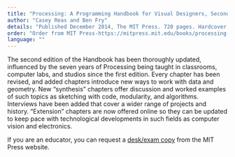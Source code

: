 ```yaml
---
title: "Processing: A Programming Handbook for Visual Designers, Second Edition"
author: "Casey Reas and Ben Fry"
details: "Published December 2014, The MIT Press. 720 pages. Hardcover."
order: "Order from MIT Press-https://mitpress.mit.edu/books/processing-second-edition,Order from Amazon-http://www.amazon.com/Processing-Programming-Handbook-Designers-Artists/dp/026202828X/ref=sr_1_6?s=books&ie=UTF8&qid=1406934187&sr=1-6&keywords=processing"
language: ""
---
```


The second edition of the Handbook has been thoroughly updated, influenced by the seven years of Processing being taught in classrooms, computer labs, and studios since the first edition. Every chapter has been revised, and added chapters introduce new ways to work with data and geometry. New “synthesis” chapters offer discussion and worked examples of such topics as sketching with code, modularity, and algorithms. Interviews have been added that cover a wider range of projects and history. “Extension” chapters are now offered online so they can be updated to keep pace with technological developments in such fields as computer vision and electronics.

If you are an educator, you can request a [desk/exam copy](https://mitpress.mit.edu/books/processing-second-edition) from the MIT Press website.
